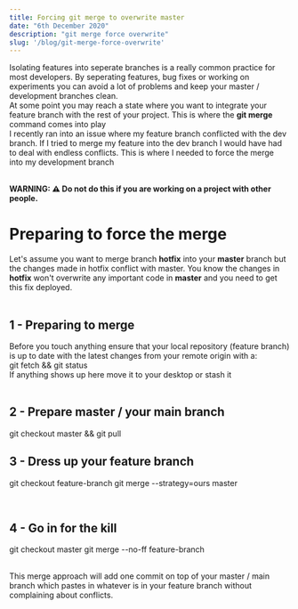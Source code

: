 ```yaml
---
title: Forcing git merge to overwrite master
date: "6th December 2020"
description: "git merge force overwrite"
slug: '/blog/git-merge-force-overwrite'
---
```


Isolating features into seperate branches is a really common practice for most developers. By seperating features, bug fixes or working on experiments you can avoid a lot of problems and keep your master / development branches clean. 
<br /> 
At some point you may reach a state where you want to integrate your feature branch with the rest of your project. This is where the <strong>git merge</strong> command comes into play 
<br /> 
I recently ran into an issue where my feature branch conflicted with the dev branch. If I tried to merge my feature into the dev branch I would have had to deal with endless conflicts. This is where I needed to force the merge into my development branch 
<br /> 
<br /> 

<strong>WARNING: ⚠️ Do not do this if you are working on a project with other people. </strong>

<h1>Preparing to force the merge</h1>

Let's assume you want to merge branch <strong>hotfix</strong> into your <strong>master</strong> branch but the changes made in hotfix conflict with master. You know the changes in <strong>hotfix</strong> won't overwrite any important code in <strong>master</strong> and you need to get this fix deployed. 
<br /> 
<br /> 

<h2>1 - Preparing to merge</h2>

Before you touch anything ensure that your local repository (feature branch) is up to date with the latest changes from your remote origin with a: 
<br />
<CodeBlock>git fetch && git status </CodeBlock>
<br />
If anything shows up here move it to your desktop or stash it
<br />
<br /> 


<h2>2 - Prepare master / your main branch</h2> 
<CodeBlock> 
git checkout master && git pull 
</CodeBlock>
<br />
<h2>3 - Dress up your feature branch</h2>

<CodeBlock>git checkout feature-branch</CodeBlock> 
<CodeBlock>git merge --strategy=ours master</CodeBlock>

<br /> 
<h2>4 - Go in for the kill</h2> 

<CodeBlock>git checkout master</CodeBlock>
<CodeBlock>git merge --no-ff feature-branch</CodeBlock>

<br /> 
This merge approach will add one commit on top of your master / main branch which pastes in whatever is in your feature branch without complaining about conflicts.
